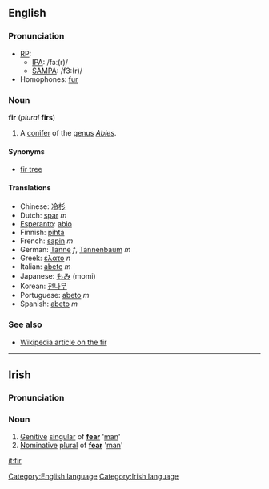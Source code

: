 ==English==
===Pronunciation===
*[[RP]]:
**[[IPA]]: /fɜː(r)/
**[[SAMPA]]: /f3:(r)/
*Homophones: [[fur]]

===Noun===
'''fir''' (''plural'' '''firs''')

#A [[conifer]] of the [[genus]] ''[[Abies]]''.

====Synonyms====
*[[fir tree]]

====Translations====
*Chinese: [[冷杉]]
*Dutch: [[spar]] ''m''
*[[Esperanto]]: [[abio]]
*Finnish: [[pihta]]
*French: [[sapin]] ''m''
*German: [[Tanne]] ''f'', [[Tannenbaum]] ''m''
*Greek: [[έλατο]] ''n''
*Italian: [[abete]] ''m''
*Japanese: [[もみ]] (momi)
*Korean: [[전나무]]
*Portuguese: [[abeto]] ''m''
*Spanish: [[abeto]] ''m''

===See also===
*[[w:fir|Wikipedia article on the fir]]

[[Category:English language]]
----
==Irish==
===Pronunciation===
{{IPA|[f&#690;ir&#690;]}}

===Noun===
# [[Genitive]] [[singular]] of '''[[fear#Irish|fear]]''' '[[man]]'
# [[Nominative]] [[plural]] of '''[[fear#Irish|fear]]''' '[[man]]'

[[Category:Irish language]]

[[it:fir]]